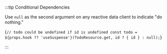 
:::tip Conditional Dependencies

Use `null` as the second argument on any reactive data client to indicate "do nothing."

<CodeBlock
  language="typescript">
  {`// todo could be undefined if id is undefined
const todo = ${props.hook ?? 'useSuspense'}(TodoResource.get, id ? { id } : null);`}
</CodeBlock>

:::
